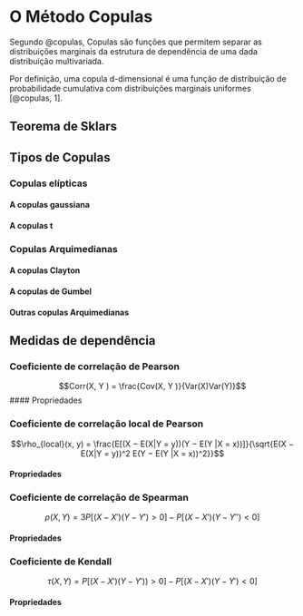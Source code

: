 # O Método Copulas {#copulas}

Segundo @copulas, Copulas são funções que permitem separar as distribuições
marginais da estrutura de dependência de uma dada distribuição multivariada.

Por definição, uma copula d-dimensional é uma função de distribuição de
probabilidade cumulativa com distribuições marginais uniformes [@copulas, 1].

## Teorema de Sklars

## Tipos de Copulas

### Copulas elípticas

#### A copulas gaussiana

#### A copulas t

### Copulas Arquimedianas

#### A copulas Clayton

#### A copulas de Gumbel

#### Outras copulas Arquimedianas

## Medidas de dependência

### Coeficiente de correlação de Pearson

$$Corr(X, Y ) = \frac{Cov(X, Y )}{Var(X)Var(Y)}$$
#### Propriedades

### Coeficiente de correlação local de Pearson

$$\rho_{local}(x, y) = \frac{E[(X − E(X|Y = y))(Y − E(Y |X = x))]}{\sqrt{E(X − E(X|Y = y))^2 E(Y − E(Y |X = x))^2}}$$


#### Propriedades


### Coeficiente de correlação de Spearman

$$\rho(X, Y ) = 3P[(X − X')(Y − Y') > 0] − P[(X − X')(Y − Y'' ) < 0]$$

#### Propriedades


### Coeficiente de Kendall

$$\tau(X, Y ) = P[(X − X')(Y − Y')) > 0] − P[(X − X')(Y − Y') < 0]$$

#### Propriedades

